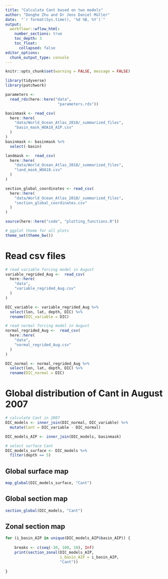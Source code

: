 ```yaml
---
title: "Calculate Cant based on two models"
author: "Donghe Zhu and Dr Jens Daniel Müller"
date:  "`r format(Sys.time(), '%d %B, %Y')`"
output: 
  workflowr::wflow_html:
    number_sections: true
    toc_depth: 3
    toc_float:
      collapsed: false
editor_options:
  chunk_output_type: console
---
```


```r
knitr::opts_chunk$set(warning = FALSE, message = FALSE)
```


```r
library(tidyverse)
library(patchwork)
```

```r
parameters <-
  read_rds(here::here("data",
                       "parameters.rds"))
```

```r

basinmask <- read_csv(
  here::here(
    "data/World_Ocean_Atlas_2018/_summarized_files",
    "basin_mask_WOA18_AIP.csv"
  )
)
basinmask <- basinmask %>%
  select(-basin)

landmask <-  read_csv(
  here::here(
    "data/World_Ocean_Atlas_2018/_summarized_files",
    "land_mask_WOA18.csv"
  )
)

```

```r

section_global_coordinates <- read_csv(
  here::here(
    "data/World_Ocean_Atlas_2018/_summarized_files",
    "section_global_coordinates.csv"
  )
)

```

```r
source(here::here("code", "plotting_functions.R"))
```

```r
# ggplot theme for all plots
theme_set(theme_bw())
```

# Read csv files

```r

# read variable forcing model in August
variable_regrided_Aug <-  read_csv(
  here::here(
    "data",
    "variable_regrided_Aug.csv"
  )
)

DIC_variable <- variable_regrided_Aug %>%
  select(lon, lat, depth, DIC) %>%
  rename(DIC_variable = DIC)

# read normal forcing model in August
normal_regrided_Aug <-  read_csv(
  here::here(
    "data",
    "normal_regrided_Aug.csv"
  )
)

DIC_normal <- normal_regrided_Aug %>%
  select(lon, lat, depth, DIC) %>%
  rename(DIC_normal = DIC)

```

# Global distribution of Cant in August 2007

```r

# calculate Cant in 2007
DIC_models <- inner_join(DIC_normal, DIC_variable) %>%
  mutate(Cant = DIC_variable - DIC_normal)

DIC_models_AIP <- inner_join(DIC_models, basinmask)

# select surface Cant
DIC_models_surface <- DIC_models %>%
  filter(depth == 5)
```

## Global surface map

```r

map_global(DIC_models_surface, "Cant")

```

## Global section map

```r

section_global(DIC_models, "Cant")

```

## Zonal section map

```r

for (i_basin_AIP in unique(DIC_models_AIP$basin_AIP)) {
    
    breaks <- c(seq(-30, 100, 10), Inf)
    print(section_zonal(DIC_models_AIP,
                        i_basin_AIP = i_basin_AIP,
                        "Cant"))
  
}

```
